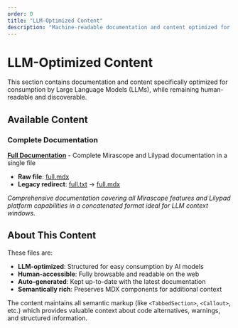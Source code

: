 ```yaml
---
order: 0
title: "LLM-Optimized Content"
description: "Machine-readable documentation and content optimized for LLM consumption"
---
```


# LLM-Optimized Content

This section contains documentation and content specifically optimized for consumption by Large Language Models (LLMs), while remaining human-readable and discoverable.

## Available Content

### Complete Documentation
**[Full Documentation](/llms/full)** - Complete Mirascope and Lilypad documentation in a single file
- **Raw file**: [full.mdx](/llms/full.mdx)
- **Legacy redirect**: [full.txt](/llms/full.txt) → [full.mdx](/llms/full.mdx)

*Comprehensive documentation covering all Mirascope features and Lilypad platform capabilities in a concatenated format ideal for LLM context windows.*

## About This Content

These files are:
- **LLM-optimized**: Structured for easy consumption by AI models
- **Human-accessible**: Fully browsable and readable on the web
- **Auto-generated**: Kept up-to-date with the latest documentation
- **Semantically rich**: Preserves MDX components for additional context

The content maintains all semantic markup (like `<TabbedSection>`, `<Callout>`, etc.) which provides valuable context about code alternatives, warnings, and structured information.